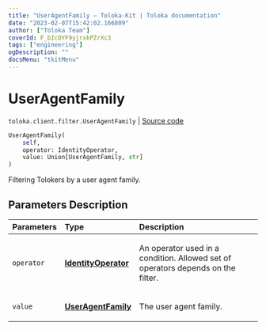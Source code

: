 ```yaml
---
title: "UserAgentFamily — Toloka-Kit | Toloka documentation"
date: "2023-02-07T15:42:02.166809"
author: ["Toloka Team"]
coverId: F_bIcOYF9yjrxkPZrXc3
tags: ["engineering"]
ogDescription: ""
docsMenu: "tkitMenu"
---
```


# UserAgentFamily
`toloka.client.filter.UserAgentFamily` | [Source code](https://github.com/Toloka/toloka-kit/blob/v1.1.3/src/client/filter.py#L657)

```python
UserAgentFamily(
    self,
    operator: IdentityOperator,
    value: Union[UserAgentFamily, str]
)
```

Filtering Tolokers by a user agent family.

## Parameters Description

| Parameters | Type | Description |
| :----------| :----| :-----------|
`operator`|**[IdentityOperator](/docs/toloka-kit/reference/toloka.client.primitives.operators.IdentityOperator)**|<p>An operator used in a condition. Allowed set of operators depends on the filter.</p>
`value`|**[UserAgentFamily](/docs/toloka-kit/reference/toloka.client.filter.UserAgentFamily.UserAgentFamily)**|<p>The user agent family.</p>
